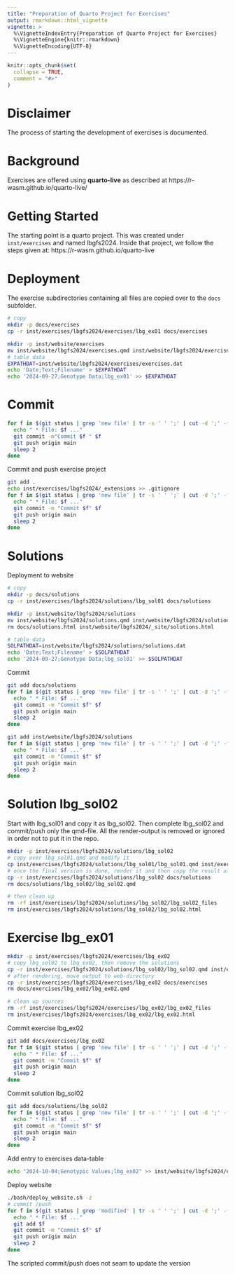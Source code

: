 ```yaml
---
title: "Preparation of Quarto Project for Exercises"
output: rmarkdown::html_vignette
vignette: >
  %\VignetteIndexEntry{Preparation of Quarto Project for Exercises}
  %\VignetteEngine{knitr::rmarkdown}
  %\VignetteEncoding{UTF-8}
---
```


```r
knitr::opts_chunk$set(
  collapse = TRUE,
  comment = "#>"
)
```


# Disclaimer
The process of starting the development of exercises is documented.


# Background
Exercises are offered using __quarto-live__ as described at https://r-wasm.github.io/quarto-live/


# Getting Started
The starting point is a quarto project. This was created under `inst/exercises` and named lbgfs2024. Inside that project, we follow the steps given at: https://r-wasm.github.io/quarto-live


# Deployment
The exercise subdirectories containing all files are copied over to the `docs` subfolder.

```bash
# copy
mkdir -p docs/exercises
cp -r inst/exercises/lbgfs2024/exercises/lbg_ex01 docs/exercises

mkdir -p inst/website/exercises
mv inst/website/lbgfs2024/exercises.qmd inst/website/lbgfs2024/exercises
# table data
EXPATHDAT=inst/website/lbgfs2024/exercises/exercises.dat
echo 'Date;Text;Filename' > $EXPATHDAT
echo '2024-09-27;Genotype Data;lbg_ex01' >> $EXPATHDAT

```


# Commit

```bash
for f in $(git status | grep 'new file' | tr -s ' ' ';' | cut -d ';' -f3);do
  echo " * File: $f ..."
  git commit -m"Commit $f " $f
  git push origin main
  sleep 2
done
```

Commit and push exercise project

```bash
git add .
echo inst/exercises/lbgfs2024/_extensions >> .gitignore
for f in $(git status | grep 'new file' | tr -s ' ' ';' | cut -d ';' -f3);do
  echo " * File: $f ..."
  git commit -m "Commit $f" $f
  git push origin main
  sleep 2
done
```


# Solutions

Deployment to website

```bash
# copy
mkdir -p docs/solutions
cp -r inst/exercises/lbgfs2024/solutions/lbg_sol01 docs/solutions

mkdir -p inst/website/lbgfs2024/solutions
mv inst/website/lbgfs2024/solutions.qmd inst/website/lbgfs2024/solutions
rm docs/solutions.html inst/website/lbgfs2024/_site/solutions.html

# table data
SOLPATHDAT=inst/website/lbgfs2024/solutions/solutions.dat
echo 'Date;Text;Filename' > $SOLPATHDAT
echo '2024-09-27;Genotype Data;lbg_sol01' >> $SOLPATHDAT

```

Commit

```bash
git add docs/solutions
for f in $(git status | grep 'new file' | tr -s ' ' ';' | cut -d ';' -f3);do
  echo " * File: $f ..."
  git commit -m "Commit $f" $f
  git push origin main
  sleep 2
done

git add inst/website/lbgfs2024/solutions
for f in $(git status | grep 'new file' | tr -s ' ' ';' | cut -d ';' -f3);do
  echo " * File: $f ..."
  git commit -m "Commit $f" $f
  git push origin main
  sleep 2
done

```


# Solution lbg_sol02
Start with lbg_sol01 and copy it as lbg_sol02. Then complete lbg_sol02 and commit/push only the qmd-file. All the render-output is removed or ignored in order not to put it in the repo.

```bash
mkdir -p inst/exercises/lbgfs2024/solutions/lbg_sol02
# copy over lbg_sol01.qmd and modify it
cp inst/exercises/lbgfs2024/solutions/lbg_sol01/lbg_sol01.qmd inst/exercises/lbgfs2024/solutions/lbg_sol02/lbg_sol02.qmd
# once the final version is done, render it and then copy the result after render to the website section
cp -r inst/exercises/lbgfs2024/solutions/lbg_sol02 docs/solutions
rm docs/solutions/lbg_sol02/lbg_sol02.qmd

# then clean up
rm -rf inst/exercises/lbgfs2024/solutions/lbg_sol02/lbg_sol02_files
rm inst/exercises/lbgfs2024/solutions/lbg_sol02/lbg_sol02.html
```


# Exercise lbg_ex01

```bash
mkdir -p inst/exercises/lbgfs2024/exercises/lbg_ex02
# copy lbg_sol02 to lbg_ex02, then remove the solutions
cp -r inst/exercises/lbgfs2024/solutions/lbg_sol02/lbg_sol02.qmd inst/exercises/lbgfs2024/exercises/lbg_ex02/lbg_ex02.qmd
# after rendering, move output to web-directory
cp -r inst/exercises/lbgfs2024/exercises/lbg_ex02 docs/exercises
rm docs/exercises/lbg_ex02/lbg_ex02.qmd

# clean up sources
rm -rf inst/exercises/lbgfs2024/exercises/lbg_ex02/lbg_ex02_files
rm inst/exercises/lbgfs2024/exercises/lbg_ex02/lbg_ex02.html
```

Commit exercise lbg_ex02

```bash
git add docs/exercises/lbg_ex02
for f in $(git status | grep 'new file' | tr -s ' ' ';' | cut -d ';' -f3);do
  echo " * File: $f ..."
  git commit -m "Commit $f" $f
  git push origin main
  sleep 2
done
```

Commit solution lbg_sol02

```bash
git add docs/solutions/lbg_sol02
for f in $(git status | grep 'new file' | tr -s ' ' ';' | cut -d ';' -f3);do
  echo " * File: $f ..."
  git commit -m "Commit $f" $f
  git push origin main
  sleep 2
done
```

Add entry to exercises data-table

```bash
echo "2024-10-04;Genotypic Values;lbg_ex02" >> inst/website/lbgfs2024/exercises/exercises.dat
```

Deploy website

```bash
./bash/deploy_website.sh -z
# commit /push
for f in $(git status | grep 'modified' | tr -s ' ' ';' | cut -d ';' -f2);do
  echo " * File: $f ..."
  git add $f
  git commit -m "Commit $f" $f
  git push origin main
  sleep 2
done
```

The scripted commit/push does not seam to update the version